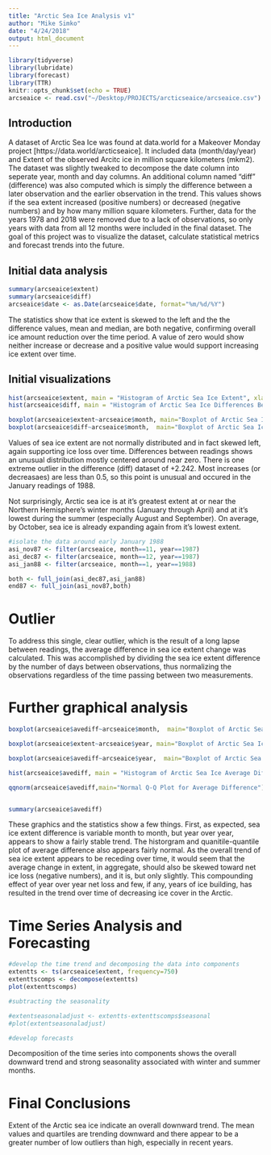 ```yaml
---
title: "Arctic Sea Ice Analysis v1"
author: "Mike Simko"
date: "4/24/2018"
output: html_document
---
```


```r
library(tidyverse)
library(lubridate)
library(forecast)
library(TTR)
knitr::opts_chunk$set(echo = TRUE)
arcseaice <- read.csv("~/Desktop/PROJECTS/arcticseaice/arcseaice.csv")
```

## Introduction

A dataset of Arctic Sea Ice was found at data.world for a Makeover Monday project [https://data.world/arcticseaice]. It included data (month/day/year) and Extent of the observed Arcitc ice in million square kilometers (mkm2). The dataset was slightly tweaked to decompose the date column into seperate year, month and day columns. An additional column named "diff" (difference) was also computed which is simply the difference between a later observation and the earlier observation in the trend. This values shows if the sea extent increased (positive numbers) or decreased (negative numbers) and by how many million square kilometers. Further, data for the years 1978 and 2018 were removed due to a lack of observations, so only years with data from all 12 months were included in the final dataset. The goal of this project was to visualize the dataset, calculate statistical metrics and forecast trends into the future.

## Initial data analysis

```r
summary(arcseaice$extent)
summary(arcseaice$diff)
arcseaice$date <- as.Date(arcseaice$date, format="%m/%d/%Y")
```

The statistics show that ice extent is skewed to the left and the the difference values, mean and median, are both negative, confirming overall ice amount reduction over the time period. A value of zero would show neither increase or decrease and a positive value would support increasing ice extent over time. 


## Initial visualizations

```r
hist(arcseaice$extent, main = "Histogram of Arctic Sea Ice Extent", xlab="Sea Ice Extent (mkm2)")
hist(arcseaice$diff, main = "Histogram of Arctic Sea Ice Differences Between Readings", xlab="Difference (mkm2)")

boxplot(arcseaice$extent~arcseaice$month, main="Boxplot of Arctic Sea Ice Extent Grouped by Months", xlab="month")
boxplot(arcseaice$diff~arcseaice$month,  main="Boxplot of Arctic Sea Ice Differences Grouped by Months", xlab="month")
```

Values of sea ice extent are not normally distributed and in fact skewed left, again supporting ice loss over time. Differences between readings shows an unusual distribution mostly centered around near zero. There is one extreme outlier in the difference (diff) dataset of +2.242. Most increases (or decreasaes) are less than 0.5, so this point is unusual and occured in the January readings of 1988.

Not surprisingly, Arctic sea ice is at it's greatest extent at or near the Northern Hemisphere's winter months (January through April) and at it's lowest during the summer (especially August and September). On average, by October, sea ice is already expanding again from it's lowest extent.



```r

#isolate the data around early January 1988
asi_nov87 <- filter(arcseaice, month==11, year==1987)
asi_dec87 <- filter(arcseaice, month==12, year==1987)
asi_jan88 <- filter(arcseaice, month==1, year==1988)
```

```r
both <- full_join(asi_dec87,asi_jan88)
end87 <- full_join(asi_nov87,both) 
```
# Outlier

To address this single, clear outlier, which is the result of a long lapse between readings, the average difference in sea ice extent change was calculated. This was accomplished by dividing the sea ice extent difference by the number of days between observations, thus normalizing the observations regardless of the time passing between two measurements.


# Further graphical analysis

```r
boxplot(arcseaice$avediff~arcseaice$month,  main="Boxplot of Arctic Sea Ice Average Differences Grouped by Months")

boxplot(arcseaice$extent~arcseaice$year, main="Boxplot of Arctic Sea Ice Extent Grouped by Year")

boxplot(arcseaice$avediff~arcseaice$year,  main="Boxplot of Arctic Sea Ice Average Differences Grouped by Year")

hist(arcseaice$avediff, main = "Histogram of Arctic Sea Ice Average Differences Between Readings", xlab = "Average Difference")

qqnorm(arcseaice$avediff,main="Normal Q-Q Plot for Average Difference")


summary(arcseaice$avediff)

```

These graphics and the statistics show a few things. First, as expected, sea ice extent difference is variable month to month, but year over year, appears to show a fairly stable trend. The historgram and quanitile-quantile plot of average difference also appears fairly normal. As the overall trend of sea ice extent appears to be receding over time, it would seem that the average change in extent, in aggregate, should also be skewed toward net ice loss (negative numbers), and it is, but only slightly. This compounding effect of year over year net loss and few, if any, years of ice building, has resulted in the trend over time of decreasing ice cover in the Arctic.


# Time Series Analysis and Forecasting

```r
#develop the time trend and decomposing the data into components
extentts <- ts(arcseaice$extent, frequency=750)
extenttscomps <- decompose(extentts)
plot(extenttscomps)

#subtracting the seasonality

#extentseasonaladjust <- extentts-extenttscomps$seasonal
#plot(extentseasonaladjust)

#develop forecasts


```

Decomposition of the time series into components shows the overall downward trend and strong seasonality associated with winter and summer months.


# Final Conclusions

Extent of the Arctic sea ice indicate an overall downward trend. The mean values and quartiles are trending downward and there appear to be a greater number of low outliers than high, especially in recent years.


